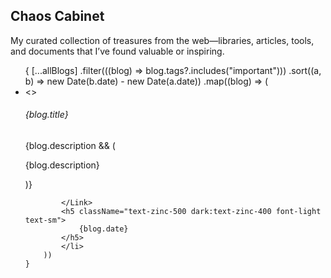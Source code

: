 

## Chaos Cabinet

<AnimatedName />

My curated collection of treasures from the web—libraries, articles, tools, and documents 
that I’ve found valuable or inspiring. 

<ul className="list-disc pl-5 space-y-1 marker:text-gray-700 dark:marker:dark:text-gray-300">
    {
        [...allBlogs]
        .filter(((blog) => blog.tags?.includes("important")))
        .sort((a, b) => new Date(b.date) - new Date(a.date))
        .map((blog) => (
            <li key={blog.slug}>
            <Link
                href={`/blog/${blog.slug}`}
                className="no-underline"
            >
                <>
                <h6 className="pl-1 text-gray-700 dark:text-gray-300 font-medium">{blog.title}</h6>
                {blog.description && (
                <p className="text-gray-700 dark:text-gray-300 font-light m-0">{blog.description}</p>
                )}
                </>
                
            </Link>
            <h5 className="text-zinc-500 dark:text-zinc-400 font-light text-sm">
                {blog.date}
            </h5>
            </li>
        ))
    }
</ul>

